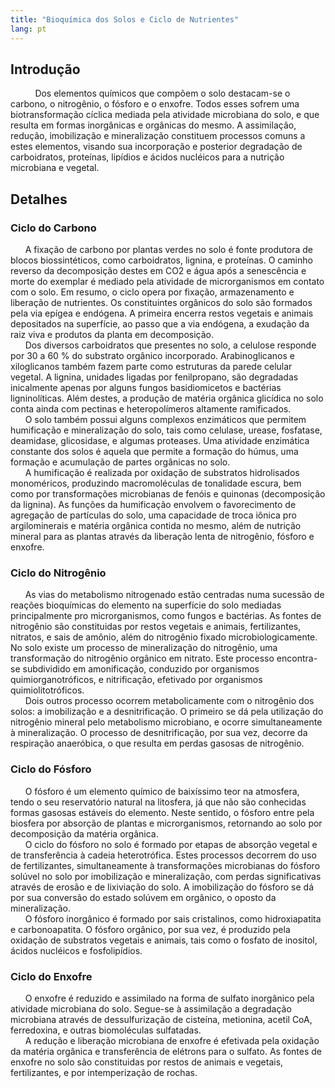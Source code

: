 ```yaml
---
title: "Bioquímica dos Solos e Ciclo de Nutrientes"
lang: pt
---
```



```{=html}
<script async src="https://www.googletagmanager.com/gtag/js?id=G-S1L73VGCG5"></script>
```
```{=html}
<script>
  window.dataLayer = window.dataLayer || [];
  function gtag(){dataLayer.push(arguments);}
  gtag('js', new Date());

  gtag('config', 'G-S1L73VGCG5');
</script>
```



## Introdução

|       	Dos elementos químicos que compõem o solo destacam-se o carbono, o nitrogênio, o fósforo e o enxofre. Todos esses sofrem uma biotransformação cíclica mediada pela atividade microbiana do solo, e que resulta em formas inorgânicas e orgânicas do mesmo. A assimilação, redução, imobilização e mineralização constituem processos comuns a estes elementos, visando sua incorporação e posterior degradação de carboidratos, proteínas, lipídios e ácidos nucléicos para a nutrição microbiana e vegetal.


## Detalhes


### Ciclo do Carbono

|       A fixação de carbono por plantas verdes no solo é fonte produtora de blocos biossintéticos, como carboidratos, lignina, e proteínas. O caminho reverso da decomposição destes em CO2 e água após a senescência e morte do exemplar é mediado pela atividade de microrganismos em contato com o solo. Em resumo, o ciclo opera por fixação, armazenamento e liberação de nutrientes. Os constituintes orgânicos do solo são formados pela via epígea e endógena. A primeira encerra restos vegetais e animais depositados na superfície, ao passo que a via endógena, a exudação da raiz viva e produtos da planta em decomposição. 


|       Dos diversos carboidratos que presentes no solo, a celulose responde por 30 a 60 % do substrato orgânico incorporado. Arabinoglicanos e xiloglicanos também fazem parte como estruturas da parede celular vegetal. A lignina, unidades ligadas por fenilpropano, são degradadas inicalmente apenas por alguns fungos basidiomicetos e bactérias ligninolíticas. Além destes, a produção de matéria orgânica glicídica no solo conta ainda com pectinas e heteropolímeros altamente ramificados.


|       O solo também possui alguns complexos enzimáticos que permitem humificação e mineralização do solo, tais como celulase, urease, fosfatase, deamidase, glicosidase, e algumas proteases. Uma atividade enzimática constante dos solos é aquela que permite a formação do húmus, uma formação e acumulação de partes orgânicas no solo. 


|       A humificação é realizada por oxidação de substratos hidrolisados monoméricos, produzindo macromoléculas de tonalidade escura, bem como por transformações microbianas de fenóis e quinonas (decomposição da lignina). As funções da humificação envolvem o favorecimento de agregação de partículas do solo, uma capacidade de troca iônica pro argilominerais e matéria orgânica contida no mesmo, além de nutrição mineral para as plantas através da liberação lenta de nitrogênio, fósforo e enxofre.


### Ciclo do Nitrogênio 

|       As vias do metabolismo nitrogenado estão centradas numa sucessão de reações bioquímicas do elemento na superfície do solo mediadas principalmente pro microrganismos, como fungos e bactérias. As fontes de nitrogênio são constituidas por restos vegetais e animais, fertilizantes, nitratos, e sais de amônio, além do nitrogênio fixado microbiologicamente. No solo existe um processo de mineralização do nitrogênio, uma transformação do nitrogênio orgânico em nitrato. Este processo encontra-se subdividido em amonificação, conduzido por organismos quimiorganotróficos, e nitrificação, efetivado por organismos quimiolitotróficos. 


|       Dois outros processo ocorrem metabolicamente com o nitrogênio dos solos: a imobilização e a desnitrificação. O primeiro se dá pela utilização do nitrogênio mineral pelo metabolismo microbiano, e ocorre simultaneamente à mineralização. O processo de desnitrificação, por sua vez, decorre da respiração anaeróbica, o que resulta em perdas gasosas de nitrogênio.

### Ciclo do Fósforo

|       O fósforo é um elemento químico de baixíssimo teor na atmosfera, tendo o seu reservatório natural na litosfera, já que não são conhecidas formas gasosas estáveis do elemento. Neste sentido, o fósforo entre pela biosfera por absorção de plantas e microrganismos, retornando ao solo por decomposição da matéria orgânica. 


|       O ciclo do fósforo no solo é formado por etapas de absorção vegetal e de transferência à cadeia heterotrófica. Estes processos decorrem do uso de fertilizantes, simultaneamente à transformações microbianas do fósforo solúvel no solo por imobilização e mineralização, com perdas significativas através de erosão e de lixiviação do solo. A imobilização do fósforo se dá por sua conversão do estado solúvem em orgânico, o oposto da mineralização. 

|       O fósforo inorgânico é formado por sais cristalinos, como hidroxiapatita e carbonoapatita. O fósforo orgânico, por sua vez, é produzido pela oxidação de substratos vegetais e animais, tais como o fosfato de inositol, ácidos nucléicos e fosfolipídios.


### Ciclo do Enxofre

|       O enxofre é reduzido e assimilado na forma de sulfato inorgânico pela atividade microbiana do solo. Segue-se à assimilação a degradação microbiana através de dessulfurização de cisteína, metionina, acetil CoA, ferredoxina, e outras biomoléculas sulfatadas. 

|       A redução e liberação microbiana de enxofre é efetivada pela oxidação da matéria orgânica e transferência de elétrons para o sulfato. As fontes de enxofre no solo são constituidas por restos de animais e vegetais, fertilizantes, e por intemperização de rochas.

